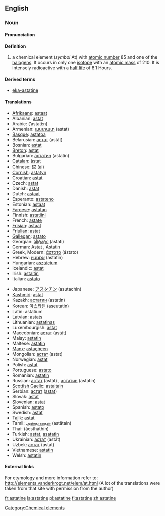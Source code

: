 ==English==
{{elements|At|polonium|Po|radon|Rn}}
=== Noun ===
{{en-noun-unc}}
{{wikipedia}}

====Pronunciation====
{{IPA|/ˈæstətin/}}

====Definition====
# a chemical element (''symbol'' At) with [[atomic number]] 85 and one of the [[halogen]]s.  It occurs in only one [[isotope]] with an [[atomic mass]] of 210.  It is intensely radioactive with a [[half life]] of 8.1 Hours.

====Derived terms====
*[[eka-astatine]]

==== Translations ====
{{top}}
*[[Afrikaans]]: [[astaat]]
*Albanian: [[astat]]
*Arabic: {{ARchar|[[استاتين]]}} (’astatí:n) {{m}}
*Armenian: [[աստատ]] (astat)
*[[Basque]]: [[astatoa]]
*Belarusian: [[астат]] (astát) {{m}}
*Bosnian: [[astat]]
*[[Breton]]: [[astat]]
*Bulgarian: [[астатин]] (astatín) {{m}}
*[[Catalan]]: [[àstat]]
*Chinese: [[砹]] (ài)
*[[Cornish]]: [[astatyn]]
*Croatian: [[astat]]
*Czech: [[astat]]
*Danish: [[astat]]
*Dutch: [[astaat]] {{n}}
*Esperanto: [[astateno]]
*Estonian: [[astaat]]
*[[Faroese]]: [[astatan]]
*Finnish: [[astatiini]]
*French: [[astate]] {{m}}
*[[Frisian]]: [[astaat]]
*[[Friulian]]: [[astat]]
*[[Gallegan]]: [[astato]]
*Georgian: [[ასტატი]] (astati)
*German: [[Astat]] {{n}}, [[Astatin]] {{n}}
*Greek, Modern: [[άστατο]] (ástato) {{n}}
*Hebrew: [[אסטטין]] (astatín)
*Hungarian: [[asztácium]]
*Icelandic: [[astat]]
*Irish: [[astaitín]]
*Italian: [[astato]] {{m}}
{{mid}}
*Japanese: [[アスタチン]] (asutachin)
*[[Kashmiri]]: [[astat]]
*Kazakh: [[астатин]] (astatin)
*Korean: [[아스타틴]] (aseutatin)
*Latin: astatium
*Latvian: [[astats]]
*Lithuanian: [[astatinas]]
*Luxembourgish: [[astat]]
*Macedonian: [[астат]] (astát) {{m}}
*Malay: [[astatin]]
*Maltese: [[astatin]]
*[[Manx]]: [[astaçheen]]
*Mongolian: [[астат]] (astat)
*Norwegian: [[astat]]
*Polish: [[astat]] {{m}}
*Portuguese: [[astato]] {{m}}
*Romanian: [[astatin]] {{n}}
*Russian: [[астат]] (astát) {{m}}, [[астатин]] (astatín) {{m}}
*[[Scottish Gaelic]]: [[astaitain]]
*Serbian: [[астат]] ([[astat]]) {{m}}
*Slovak: [[astat]]
*Slovenian: [[astat]]
*Spanish: [[astato]] {{m}}
*Swedish: [[astat]]
*Tajik: [[astat]]
*Tamil: [[அஸ்தாதைன்]] (astātain)
*Thai: {{THchar|[[แอสทาทีน]]}} (àesthāthīn)
*Turkish: [[astat]], [[asatatin]]
*Ukrainian: [[астат]] (astát) {{m}}
*Uzbek: [[астат]] (astat)
*Vietnamese: [[astatin]]
*Welsh: [[astatin]]
{{bottom}}

====External links====
For etymology and more information refer to:
http://elements.vanderkrogt.net/elem/at.html
(A lot of the translations were taken from that site with permission from the author)

[[Category:Chemical elements]]

[[fr:astatine]]
[[la:astatine]]
[[pl:astatine]]
[[fi:astatine]]
[[zh:astatine]]